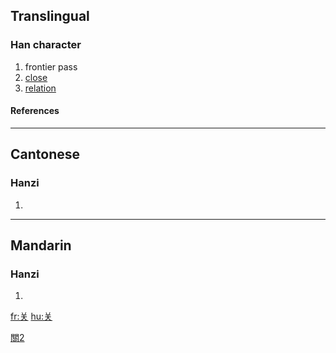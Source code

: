 {{see|關}}

==Translingual==
===Han character===
{{Han char|rn=12|rad=八|as=04|sn=6|four=|canj=廿大 (TK)}}
# frontier pass
# [[close]]
# [[relation]]
====References====
{{Han ref|kx=0250.071|hdz=10242.070|uh=5173|ud=20851}}
----
==Cantonese==
===Hanzi===
{{yue-hanzi|jyut=|y=gwaan1}}
# {{defn|Cantonese}}
----
==Mandarin==
===Hanzi===
{{cmn-hanzi|tra=關|pin=[[guān]] (guan1)|wg=kuan<sup>1</sup>}}
# {{defn|Mandarin}}




[[fr:关]]
[[hu:关]]

[[Category:CJKV characters simplified differently in Japan and China|關2]]